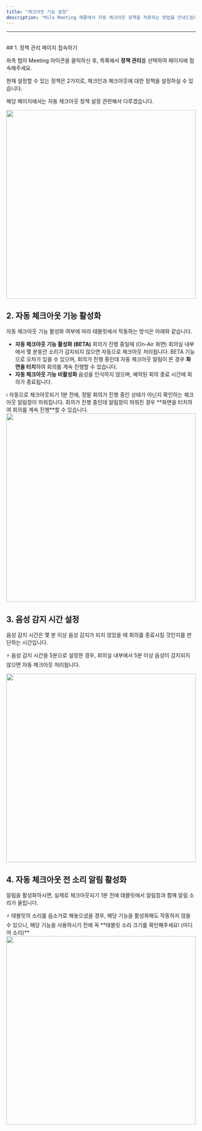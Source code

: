 ```yaml
---
title: "체크아웃 기능 설정"
description: "Mile Meeting 제품에서 자동 체크아웃 정책을 적용하는 방법을 안내드립니다."
---
```


---

<br />
## 1. 정책 관리 페이지 접속하기

좌측 탭의 Meeting 아이콘을 클릭하신 후, 목록에서 **정책 관리**를 선택하여 페이지에 접속해주세요.

현재 설정할 수 있는 정책은 2가지로, 체크인과 체크아웃에 대한 정책을 설정하실 수 있습니다.

해당 페이지에서는 자동 체크아웃 정책 설정 관련해서 다루겠습니다.

<Frame>
    <img src="/images/essentials/meeting/check-out-setting/img1.png" width="100%" height="500" />
</Frame>

<br />

## 2. 자동 체크아웃 기능 활성화

자동 체크아웃 기능 활성화 여부에 따라 태블릿에서 작동하는 방식은 아래와 같습니다.

-   **자동 체크아웃 기능 활성화 (BETA)**
    회의가 진행 중일때 (On-Air 화면) 회의실 내부에서 몇 분동안 소리가 감지되지 않으면 자동으로 체크아웃 처리됩니다. BETA 기능으로 오차가 있을 수 있으며, 회의가 진행 중인데 자동 체크아웃 알림이 뜬 경우 **화면을 터치**하여 회의를 계속 진행할 수 있습니다.
-   **자동 체크아웃 기능 비활성화**
    음성을 인식하지 않으며, 예약된 회의 종료 시간에 회의가 종료됩니다.

<Info>
    ℹ️ 자동으로 체크아웃되기 1분 전에, 정말 회의가 진행 중인 상태가 아닌지 확인하는 체크아웃 알림창이 띄워집니다. 회의가 진행 중인데
    알림창이 띄워진 경우 **화면을 터치하여 회의를 계속 진행**할 수 있습니다.
</Info>

<Frame>
    <img src="/images/essentials/meeting/check-out-setting/img2.png" width="100%" height="500" />
</Frame>

<br />

## 3. 음성 감지 시간 설정

음성 감지 시간은 몇 분 이상 음성 감지가 되지 않았을 때 회의를 종료시킬 것인지를 판단하는 시간입니다.

<Info>⚡ 음성 감지 시간을 5분으로 설정한 경우, 회의실 내부에서 5분 이상 음성이 감지되지 않으면 자동 체크아웃 처리됩니다.</Info>

<Frame>
    <img src="/images/essentials/meeting/check-out-setting/img3.png" width="100%" height="500" />
</Frame>

<br />

## 4. 자동 체크아웃 전 소리 알림 활성화

알림을 활성화하시면, 실제로 체크아웃되기 1분 전에 태블릿에서 알림창과 함께 알림 소리가 울립니다.

<Info>
    ⚡ 태블릿의 소리를 음소거로 해놓으셨을 경우, 해당 기능을 활성화해도 작동하지 않을 수 있으니, 해당 기능을 사용하시기 전에 꼭 **태블릿
    소리 크기를 확인해주세요! (미디어 소리)**
</Info>

<Frame>
    <img src="/images/essentials/meeting/check-out-setting/img4.png" width="100%" height="500" />
</Frame>

<br />
